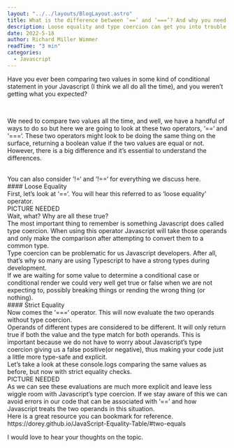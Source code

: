 ```yaml
---
layout: "../../layouts/BlogLayout.astro"
title: What is the difference between ‘==’ and ‘===’? And why you need to know.
description: Loose equality and type coercion can get you into trouble sometimes.
date: 2022-5-18
author: Richard Miller Wimmer
readTime: "3 min"
categories:
  - Javascript
---
```


Have you ever been comparing two values in some kind of conditional statement in your Javascript (I think we all do all the time), and you weren’t getting what you expected?

<br />

We need to compare two values all the time, and well, we have a handful of ways to do so but here we are going to look at these two operators, ‘==‘ and ‘===‘. These two operators might look to be doing the same thing on the surface, returning a boolean value if the two values are equal or not. However, there is a big difference and it’s essential to understand the differences.

<br />
You can also consider ‘!=‘ and ‘!==‘ for everything we discuss here.
<br />
#### Loose Equality
<br />
First, let’s look at ‘==‘. You will hear this referred to as ‘loose equality’ operator.
<br />
PICTURE NEEDED
<br />
Wait, what? Why are all these true?
<br />
The most important thing to remember is something Javascript does called type coercion.
When using this operator Javascript will take those operands and only make the comparison
after attempting to convert them to a common type.
<br />
Type coercion can be problematic for us Javascript developers. After all, that’s
why so many are using Typescript to have a strong types during development.
<br />
If we are waiting for some value to determine a conditional case or conditional render
we could very well get true or false when we are not expecting to, possibly breaking
things or rending the wrong thing (or nothing).
<br />
#### Strict Equality
<br />
Now comes the ‘===‘ operator. This will now evaluate the two operands without type
coercion.
<br />
Operands of different types are considered to be different. It will only return true
if both the value and the type match for both operands. This is important because
we do not have to worry about Javascript’s type coercion giving us a false positive(or
negative), thus making your code just a little more type-safe and explicit.
<br />
Let’s take a look at these console.logs comparing the same values as before, but
now with strict equality checks.
<br />
PICTURE NEEDED
<br />
As we can see these evaluations are much more explicit and leave less wiggle room
with Javascript’s type coercion. If we stay aware of this we can avoid errors in
our code that can be associated with ‘==’ and how Javascript treats the two operands
in this situation.
<br />
Here is a great resource you can bookmark for reference. https://dorey.github.io/JavaScript-Equality-Table/#two-equals
<br />

I would love to hear your thoughts on the topic.
